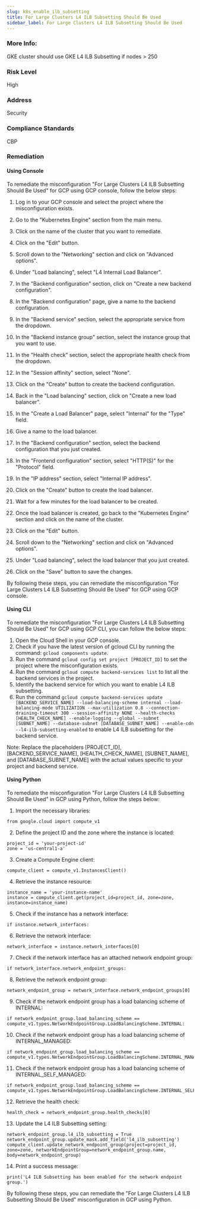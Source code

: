 ```yaml
---
slug: k8s_enable_ilb_subsetting
title: For Large Clusters L4 ILB Subsetting Should Be Used
sidebar_label: For Large Clusters L4 ILB Subsetting Should Be Used
---
```


### More Info:

GKE cluster should use GKE L4 ILB Subsetting if nodes > 250

### Risk Level

High

### Address

Security

### Compliance Standards

CBP
### Remediation

#### Using Console

To remediate the misconfiguration "For Large Clusters L4 ILB Subsetting Should Be Used" for GCP using GCP console, follow the below steps:

1. Log in to your GCP console and select the project where the misconfiguration exists.

2. Go to the "Kubernetes Engine" section from the main menu.

3. Click on the name of the cluster that you want to remediate.

4. Click on the "Edit" button.

5. Scroll down to the "Networking" section and click on "Advanced options".

6. Under "Load balancing", select "L4 Internal Load Balancer".

7. In the "Backend configuration" section, click on "Create a new backend configuration".

8. In the "Backend configuration" page, give a name to the backend configuration.

9. In the "Backend service" section, select the appropriate service from the dropdown.

10. In the "Backend instance group" section, select the instance group that you want to use.

11. In the "Health check" section, select the appropriate health check from the dropdown.

12. In the "Session affinity" section, select "None".

13. Click on the "Create" button to create the backend configuration.

14. Back in the "Load balancing" section, click on "Create a new load balancer".

15. In the "Create a Load Balancer" page, select "Internal" for the "Type" field.

16. Give a name to the load balancer.

17. In the "Backend configuration" section, select the backend configuration that you just created.

18. In the "Frontend configuration" section, select "HTTP(S)" for the "Protocol" field.

19. In the "IP address" section, select "Internal IP address".

20. Click on the "Create" button to create the load balancer.

21. Wait for a few minutes for the load balancer to be created.

22. Once the load balancer is created, go back to the "Kubernetes Engine" section and click on the name of the cluster.

23. Click on the "Edit" button.

24. Scroll down to the "Networking" section and click on "Advanced options".

25. Under "Load balancing", select the load balancer that you just created.

26. Click on the "Save" button to save the changes.

By following these steps, you can remediate the misconfiguration "For Large Clusters L4 ILB Subsetting Should Be Used" for GCP using GCP console.

#### Using CLI

To remediate the misconfiguration "For Large Clusters L4 ILB Subsetting Should Be Used" for GCP using GCP CLI, you can follow the below steps:

1. Open the Cloud Shell in your GCP console.
2. Check if you have the latest version of gcloud CLI by running the command: `gcloud components update`.
3. Run the command `gcloud config set project [PROJECT_ID]` to set the project where the misconfiguration exists.
4. Run the command `gcloud compute backend-services list` to list all the backend services in the project.
5. Identify the backend service for which you want to enable L4 ILB subsetting.
6. Run the command `gcloud compute backend-services update [BACKEND_SERVICE_NAME] --load-balancing-scheme internal --load-balancing-mode UTILIZATION --max-utilization 0.8 --connection-draining-timeout 300 --session-affinity NONE --health-checks [HEALTH_CHECK_NAME] --enable-logging --global --subnet [SUBNET_NAME] --database-subnet [DATABASE_SUBNET_NAME] --enable-cdn --l4-ilb-subsetting-enabled` to enable L4 ILB subsetting for the backend service.

Note: Replace the placeholders [PROJECT_ID], [BACKEND_SERVICE_NAME], [HEALTH_CHECK_NAME], [SUBNET_NAME], and [DATABASE_SUBNET_NAME] with the actual values specific to your project and backend service.

#### Using Python

To remediate the misconfiguration "For Large Clusters L4 ILB Subsetting Should Be Used" in GCP using Python, follow the steps below:

1. Import the necessary libraries:

```
from google.cloud import compute_v1
```

2. Define the project ID and the zone where the instance is located:

```
project_id = 'your-project-id'
zone = 'us-central1-a'
```

3. Create a Compute Engine client:

```
compute_client = compute_v1.InstancesClient()
```

4. Retrieve the instance resource:

```
instance_name = 'your-instance-name'
instance = compute_client.get(project_id=project_id, zone=zone, instance=instance_name)
```

5. Check if the instance has a network interface:

```
if instance.network_interfaces:
```

6. Retrieve the network interface:

```
network_interface = instance.network_interfaces[0]
```

7. Check if the network interface has an attached network endpoint group:

```
if network_interface.network_endpoint_groups:
```

8. Retrieve the network endpoint group:

```
network_endpoint_group = network_interface.network_endpoint_groups[0]
```

9. Check if the network endpoint group has a load balancing scheme of INTERNAL:

```
if network_endpoint_group.load_balancing_scheme == compute_v1.types.NetworkEndpointGroup.LoadBalancingScheme.INTERNAL:
```

10. Check if the network endpoint group has a load balancing scheme of INTERNAL_MANAGED:

```
if network_endpoint_group.load_balancing_scheme == compute_v1.types.NetworkEndpointGroup.LoadBalancingScheme.INTERNAL_MANAGED:
```

11. Check if the network endpoint group has a load balancing scheme of INTERNAL_SELF_MANAGED:

```
if network_endpoint_group.load_balancing_scheme == compute_v1.types.NetworkEndpointGroup.LoadBalancingScheme.INTERNAL_SELF_MANAGED:
```

12. Retrieve the health check:

```
health_check = network_endpoint_group.health_checks[0]
```

13. Update the L4 ILB Subsetting setting:

```
network_endpoint_group.l4_ilb_subsetting = True
network_endpoint_group.update_mask.add_field('l4_ilb_subsetting')
compute_client.update_network_endpoint_group(project=project_id, zone=zone, networkEndpointGroup=network_endpoint_group.name, body=network_endpoint_group)
```

14. Print a success message:

```
print('L4 ILB Subsetting has been enabled for the network endpoint group.')
```

By following these steps, you can remediate the "For Large Clusters L4 ILB Subsetting Should Be Used" misconfiguration in GCP using Python.



